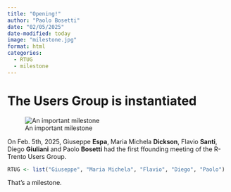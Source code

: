 ```yaml
---
title: "Opening!"
author: "Paolo Bosetti"
date: "02/05/2025"
date-modified: today
image: "milestone.jpg"
format: html
categories: 
  - RTUG
  - milestone
---
```


# The Users Group is instantiated
:::column-margin
![An important milestone](milestone.jpg)
:::

On Feb. 5th, 2025, Giuseppe **Espa**, Maria Michela **Dickson**, Flavio **Santi**, Diego **Giuliani** and Paolo **Bosetti** had the first ffounding meeting of the R-Trento Users Group.

```r
RTUG <- list("Giuseppe", "Maria Michela", "Flavio", "Diego", "Paolo")
```

That's a milestone.
